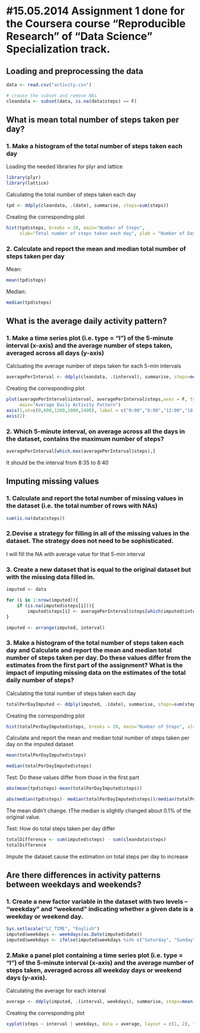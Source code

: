 #15.05.2014 Assignment 1 done for the Coursera course "Reproducible Research" of "Data Science" Specialization track.
========================================================
## Loading and preprocessing the data
```r
data <- read.csv("activity.csv")

# create the subset and remove NAs
cleandata <- subset(data, is.na(data$steps) == F)
```

## What is mean total number of steps taken per day?

### 1. Make a histogram of the total number of steps taken each day
Loading the needed libraries for plyr and lattice

```r
library(plyr)
library(lattice)
```

Calculating the total number of steps taken each day

```r

tpd <- ddply(cleandata, .(date), summarise, steps=sum(steps))
```

Creating the corresponding plot

```r
hist(tpd$steps, breaks = 20, main="Number of Steps",
     xlab="Total number of steps taken each day", ylab = "Number of Days", col="blue")
```

### 2. Calculate and report the mean and median total number of steps taken per day

Mean:
```r
mean(tpd$steps)
```

Median:
```r
median(tpd$steps)
```

## What is the average daily activity pattern?

### 1. Make a time series plot (i.e. type = "l") of the 5-minute interval (x-axis) and the average number of steps taken, averaged across all days (y-axis)

Calcluating the average number of steps taken for each 5-min intervals
```r
averagePerInterval <- ddply(cleandata, .(interval), summarise, steps=mean(steps))
```

Creating the corresponding plot

```r
plot(averagePerInterval$interval, averagePerInterval$steps,axes = F, type="l", col="blue", xlab="Time", ylab="Average Number of Steps",
     main="Average Daily Activity Pattern")
axis(1,at=c(0,600,1200,1800,2400), label = c("0:00","6:00","12:00","18:00","24:00"))
axis(2)
```

### 2. Which 5-minute interval, on average across all the days in the dataset, contains the maximum number of steps?

```r
averagePerInterval[which.max(averagePerInterval$steps),]
```

It should be the interval from 8:35 to 8:40

## Imputing missing values

### 1. Calculate and report the total number of missing values in the dataset (i.e. the total number of rows with NAs)
```r
sum(is.na(data$steps))
```

### 2.Devise a strategy for filling in all of the missing values in the dataset. The strategy does not need to be sophisticated.

I will fill the NA with average value for that 5-min interval

### 3. Create a new dataset that is equal to the original dataset but with the missing data filled in.

```r
imputed <- data

for (i in 1:nrow(imputed)){
    if (is.na(imputed$steps[i])){
        imputed$steps[i] <- averagePerInterval$steps[which(imputed$interval[i] == averagePerInterval$interval)]}
}

imputed <- arrange(imputed, interval)
```

### 3. Make a histogram of the total number of steps taken each day and Calculate and report the mean and median total number of steps taken per day. Do these values differ from the estimates from the first part of the assignment? What is the impact of imputing missing data on the estimates of the total daily number of steps?

Calculating the total number of steps taken each day
```r
totalPerDayImputed <- ddply(imputed, .(date), summarise, steps=sum(steps))
```

Creating the corresponding plot
```r
hist(totalPerDayImputed$steps, breaks = 20, main="Number of Steps", xlab="Total number of steps taken each day", ylab = "Number of Days", col="blue")
```

Calculate and report the mean and median total number of steps taken per day on the imputed dataset
```r
mean(totalPerDayImputed$steps)
```

```r

median(totalPerDayImputed$steps)
```

Test: Do these values differ from those in the first part
```r
abs(mean(tpd$steps)-mean(totalPerDayImputed$steps))

abs(median(tpd$steps)- median(totalPerDayImputed$steps))/median(totalPerDay$steps)
```

The mean didn't change. tThe median is slightly changed about 0.1% of the original value.

Test: How do total steps taken per day differ

```r
totalDifference <- sum(imputed$steps) - sum(cleandata$steps)
totalDifference
```

Impute the dataset cause the estimation on total steps per day to increase

## Are there differences in activity patterns between weekdays and weekends?

### 1. Create a new factor variable in the dataset with two levels -- "weekday" and "weekend" indicating whether a given date is a weekday or weekend day.

```r
Sys.setlocale("LC_TIME", "English")
imputed$weekdays <- weekdays(as.Date(imputed$date))
imputed$weekdays <- ifelse(imputed$weekdays %in% c("Saturday", "Sunday"),"weekend", "weekday")
```

### 2.Make a panel plot containing a time series plot (i.e. type = "l") of the 5-minute interval (x-axis) and the average number of steps taken, averaged across all weekday days or weekend days (y-axis).

Calculating the average for each interval
```r
average <- ddply(imputed, .(interval, weekdays), summarise, steps=mean(steps))
```

Creating the corresponding plot

```r
xyplot(steps ~ interval | weekdays, data = average, layout = c(1, 2), type="l", xlab = "Interval", ylab = "Number of steps")
```

